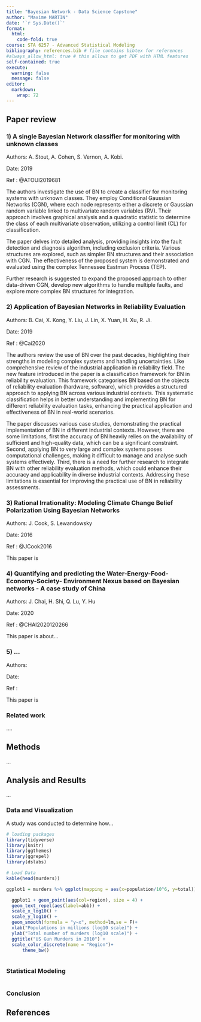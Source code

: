 ```yaml
---
title: "Bayesian Network - Data Science Capstone"
author: "Maxime MARTIN"
date: '`r Sys.Date()`'
format:
  html:
    code-fold: true
course: STA 6257 - Advanced Statistical Modeling
bibliography: references.bib # file contains bibtex for references
#always_allow_html: true # this allows to get PDF with HTML features
self-contained: true
execute: 
  warning: false
  message: false
editor: 
  markdown: 
    wrap: 72
---
```


## Paper review

### 1) A single Bayesian Network classifier for monitoring with unknown classes

Authors: A. Stout, A. Cohen, S. Vernon, A. Kobi.

Date: 2019

Ref : @ATOUI2019681

The authors investigate the use of BN to create a classifier for
monitoring systems with unknown classes. They employ Conditional
Gaussian Networks (CGN), where each node represents either a discrete or
Gaussian random variable linked to multivariate random variables (RV).
Their approach involves graphical analysis and a quadratic statistic to
determine the class of each multivariate observation, utilizing a
control limit (CL) for classification.

The paper delves into detailed analysis, providing insights into the
fault detection and diagnosis algorithm, including exclusion criteria.
Various structures are explored, such as simpler BN structures and their
association with CGN. The effectiveness of the proposed system is
demonstrated and evaluated using the complex Tennessee Eastman Process
(TEP).

Further research is suggested to expand the proposed approach to other
data-driven CGN, develop new algorithms to handle multiple faults, and
explore more complex BN structures for integration.

### 2) Application of Bayesian Networks in Reliability Evaluation

Authors: B. Cai, X. Kong, Y. Liu, J. Lin, X. Yuan, H. Xu, R. Ji.

Date: 2019

Ref : @Cai2020

The authors review the use of BN over the past decades, highlighting
their strengths in modeling complex systems and handling uncertainties.
Like comprehensive review of the industrial application in reliability
field. The new feature introduced in the paper is a classification
framework for BN in reliability evaluation. This
framework categorises BN based on the objects of reliability evaluation
(hardware, software), which provides a structured approach to applying
BN across various industrial contexts. This systematic classification
helps in better understanding and implementing BN for different
reliability evaluation tasks, enhancing the practical application and
effectiveness of BN in real-world scenarios.

The paper discusses various case studies, demonstrating the practical
implementation of BN in different industrial contexts. However, there
are some limitations, first the accuracy of BN heavily relies on the
availability of sufficient and high-quality data, which can be a
significant constraint. Second, applying BN to very large and complex
systems poses computational challenges, making it difficult to manage
and analyse such systems effectively. Third, there is a need for further
research to integrate BN with other reliability evaluation methods,
which could enhance their accuracy and applicability in diverse
industrial contexts. Addressing these limitations is essential for
improving the practical use of BN in reliability assessments.

### 3) Rational Irrationality: Modeling Climate Change Belief Polarization Using Bayesian Networks

Authors: J. Cook, S. Lewandowsky

Date: 2016

Ref : @JCook2016

This paper is

### 4) Quantifying and predicting the Water-Energy-Food-Economy-Society- Environment Nexus based on Bayesian networks - A case study of China

Authors: J. Chai, H. Shi, Q. Lu, Y. Hu

Date: 2020

Ref : @CHAI2020120266

This paper is about...

### 5) ...

Authors:

Date:

Ref :

This paper is

### Related work

....

## Methods

...

## Analysis and Results

...

### Data and Visualization

A study was conducted to determine how...

```r
# loading packages 
library(tidyverse)
library(knitr)
library(ggthemes)
library(ggrepel)
library(dslabs)
```

```r
# Load Data
kable(head(murders))

ggplot1 = murders %>% ggplot(mapping = aes(x=population/10^6, y=total)) 

  ggplot1 + geom_point(aes(col=region), size = 4) +
  geom_text_repel(aes(label=abb)) +
  scale_x_log10() +
  scale_y_log10() +
  geom_smooth(formula = "y~x", method=lm,se = F)+
  xlab("Populations in millions (log10 scale)") + 
  ylab("Total number of murders (log10 scale)") +
  ggtitle("US Gun Murders in 2010") +
  scale_color_discrete(name = "Region")+
      theme_bw()
  

```

### Statistical Modeling

```r

```

### Conclusion

## References
